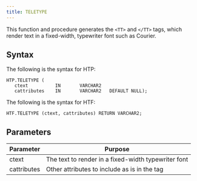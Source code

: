 ```yaml
---
title: TELETYPE
---
```


This function and procedure generates the `<TT>` and `</TT>` tags, which render text in a fixed-width, typewriter font such as Courier.

## Syntax

The following is the syntax for HTP:

```
HTP.TELETYPE (
   ctext          IN       VARCHAR2
   cattributes    IN       VARCHAR2   DEFAULT NULL);
```

The following is the syntax for HTF:

```
HTF.TELETYPE (ctext, cattributes) RETURN VARCHAR2;
```

## Parameters

| Parameter | Purpose  |
| --------- | -------- |
| ctext | The text to render in a fixed-width typewriter font |
| cattributes | Other attributes to include as is in the tag |
